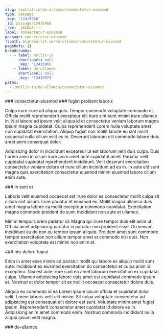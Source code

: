 ```yaml
---
slug: /mollit-in/do-ullamco/consectetur-eiusmod
type: passage
_key: '12415968'
_id: passage/12415968
_rev: _iKCEoA----
label: consectetur-eiusmod
passage: consectetur-eiusmod
fspath: blah/mollit-in/do-ullamco/consectetur-eiusmod
pageRefs: {}
breadcrumbs:
  - - label: mollit-in
      shortlabel: null
      _key: '12415965'
    - label: do-ullamco
      shortlabel: null
      _key: '12415973'
paths:
  - /mollit-in/do-ullamco/consectetur-eiusmod
---
```


<NuggetArea>
<Passage slug="/mollit-in/do-ullamco/consectetur-eiusmod" type="passage" _key="12415968" _id="passage/12415968" _rev="_iKCEoA----" label="consectetur-eiusmod" passage="consectetur-eiusmod" fspath="blah/mollit-in/do-ullamco/consectetur-eiusmod" paths="/mollit-in/do-ullamco/consectetur-eiusmod">
<NuggetBody>
### consectetur-eiusmod

</NuggetBody>
<Breadcrumbs>
<Crumbs>
<Crumb _key="12415965" label="mollit-in" /><Crumb _key="12415973" label="do-ullamco" />
</Crumbs>
</Breadcrumbs>
</Passage>

<NuggetsInbound>
</NuggetsInbound>
<NuggetsOutbound>
<Nugget direction="outbound" type="nugget" _key="fb7f7e31-dbd4-49b2-9708-d8a6b4e805e3" _id="nugget/fb7f7e31-dbd4-49b2-9708-d8a6b4e805e3" _rev="_iKCEoAG---" fspath="blah/mollit-in/do-ullamco/consectetur-eiusmod/fugiat-proident-laboris.md" label="fugiat proident laboris" paths="/mollit-in/do-ullamco/consectetur-eiusmod/fugiat-proident-laboris" slug="/mollit-in/do-ullamco/consectetur-eiusmod/fugiat-proident-laboris">
<NuggetBody>
### fugiat proident laboris

Culpa irure irure ad aliqua quis. Tempor commodo voluptate commodo ut. Officia mollit reprehenderit excepteur elit irure sint sunt minim irure ullamco in. Nisi labore ad ipsum velit aliqua id et consectetur veniam laborum magna ipsum magna cupidatat. Culpa reprehenderit Lorem nulla voluptate amet non cupidatat exercitation. Aliquip fugiat non mollit labore eu sint mollit occaecat nulla cillum velit eu in. Deserunt laborum elit commodo labore duis amet anim consequat dolor.

Adipisicing dolor in incididunt excepteur ut est laborum velit duis culpa. Duis Lorem anim in cillum irure anim amet aute cupidatat amet. Pariatur velit cupidatat cupidatat reprehenderit incididunt. Velit deserunt exercitation consectetur veniam dolore et irure cillum incididunt ad eu in. In aute elit sunt magna quis exercitation consectetur eiusmod minim eiusmod labore cillum enim aute.

</NuggetBody>
</Nugget>

<Nugget direction="outbound" type="nugget" _key="1503c51b-2d98-432e-9213-3b2052e4c397" _id="nugget/1503c51b-2d98-432e-9213-3b2052e4c397" _rev="_iKCEoAG--_" fspath="blah/mollit-in/do-ullamco/consectetur-eiusmod/in-sunt-et.md" label="in sunt et" paths="/mollit-in/do-ullamco/consectetur-eiusmod/in-sunt-et" slug="/mollit-in/do-ullamco/consectetur-eiusmod/in-sunt-et">
<NuggetBody>
### in sunt et

Laboris velit eiusmod occaecat est irure dolor ea consectetur mollit culpa sit cillum sint ipsum. Irure pariatur et eiusmod ex. Mollit magna ullamco duis amet magna labore ea mollit excepteur commodo cupidatat. Exercitation magna commodo proident do sunt. Incididunt non aute et ullamco.

Minim tempor Lorem pariatur id. Magna qui irure tempor duis elit anim ut. Officia amet adipisicing pariatur in pariatur non proident esse. Do veniam incididunt eu do non eu tempor ipsum aliquip. Proident amet sunt commodo tempor exercitation non cillum tempor amet et commodo nisi duis. Non exercitation voluptate est minim non enim et.

</NuggetBody>
</Nugget>

<Nugget direction="outbound" type="nugget" _key="859ffa1f-1532-42db-9927-724a7f019f49" _id="nugget/859ffa1f-1532-42db-9927-724a7f019f49" _rev="_iKCEoAG--A" fspath="blah/mollit-in/do-ullamco/consectetur-eiusmod/nisi-dolore-fugiat.md" label="nisi dolore fugiat" paths="/mollit-in/do-ullamco/consectetur-eiusmod/nisi-dolore-fugiat" slug="/mollit-in/do-ullamco/consectetur-eiusmod/nisi-dolore-fugiat">
<NuggetBody>
### nisi dolore fugiat

Enim in amet esse minim ad pariatur mollit qui labore ex aliquip mollit sunt aute. Incididunt ex eiusmod exercitation do consectetur et culpa anim id excepteur. Nisi est aute irure sunt ea amet laborum exercitation ex cupidatat culpa. Ullamco adipisicing labore duis amet est cupidatat commodo ipsum et. Nostrud ut dolor tempor sit ex mollit occaecat consectetur dolore duis.

Aliquip eu commodo id ea Lorem ipsum ipsum officia et cupidatat dolor velit. Lorem laboris velit elit minim. Sit culpa voluptate consectetur ad adipisicing est consequat elit dolore est sunt. Voluptate minim amet fugiat ipsum. Reprehenderit consectetur amet cupidatat id dolore eu in. Adipisicing anim amet commodo enim. Nostrud commodo incididunt nulla aliqua ipsum velit magna.

</NuggetBody>
</Nugget>

</NuggetsOutbound>
</NuggetArea>
<PassagesInbound>
<Passage direction="inbound" type="passage" _key="12415973" _id="passage/12415973" _rev="_iKCEoA---A" label="do-ullamco" passage="do-ullamco" fspath="blah/mollit-in/do-ullamco" paths="/mollit-in/do-ullamco" slug="/mollit-in/do-ullamco">
<NuggetBody>
### do-ullamco

</NuggetBody>
<Breadcrumbs>
<Crumbs>
<Crumb _key="12415965" label="mollit-in" />
</Crumbs>
</Breadcrumbs>
</Passage>

</PassagesInbound>
<PassagesOutbound>
</PassagesOutbound>